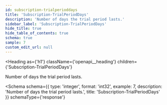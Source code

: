 ```yaml
---
id: subscription-trialperioddays
title: 'Subscription-TrialPeriodDays'
description: 'Number of days the trial period lasts.'
sidebar_label: 'Subscription-TrialPeriodDays'
hide_title: true
hide_table_of_contents: true
schema: true
sample: 7
custom_edit_url: null
---
```



<Heading
  as={'h1'}
  className={'openapi__heading'}
  children={'Subscription-TrialPeriodDays'}
></Heading>

Number of days the trial period lasts.

<Schema
  schema={{
    type: 'integer',
    format: 'int32',
    example: 7,
    description: 'Number of days the trial period lasts.',
    title: 'Subscription-TrialPeriodDays'
  }}
  schemaType={'response'}
></Schema>
